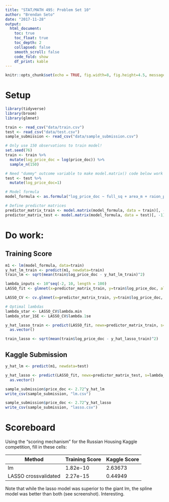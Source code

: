 ```yaml
---
title: "STAT/MATH 495: Problem Set 10"
author: "Brendan Seto"
date: "2017-11-28"
output:
  html_document:
    toc: true
    toc_float: true
    toc_depth: 2
    collapsed: false
    smooth_scroll: false
    code_fold: show
    df_print: kable
---
```


```r
knitr::opts_chunk$set(echo = TRUE, fig.width=8, fig.height=4.5, message=FALSE, warning = FALSE)
```



# Setup

```r
library(tidyverse)
library(broom)
library(glmnet)

train <- read_csv("data/train.csv")
test <- read_csv("data/test.csv")
sample_submission <- read_csv("data/sample_submission.csv")

# Only use 150 observations to train model!
set.seed(76)
train <- train %>% 
  mutate(log_price_doc = log(price_doc)) %>% 
  sample_n(150)

# Need "dummy" outcome variable to make model.matrix() code below work
test <- test %>% 
  mutate(log_price_doc=1) 

# Model formula
model_formula <- as.formula("log_price_doc ~ full_sq + area_m + raion_popul + green_zone_part + indust_part + children_preschool + preschool_education_centers_raion + children_school + school_education_centers_raion + school_education_centers_top_20_raion + healthcare_centers_raion + university_top_20_raion + sport_objects_raion + additional_education_raion + culture_objects_top_25 + culture_objects_top_25_raion + shopping_centers_raion + office_raion + thermal_power_plant_raion + incineration_raion + oil_chemistry_raion + radiation_raion + railroad_terminal_raion + big_market_raion + nuclear_reactor_raion + detention_facility_raion + full_all + male_f + female_f + young_all + young_male + young_female + work_all + work_male + work_female + ekder_all + ekder_male + ekder_female + ID_metro + metro_min_avto + metro_km_avto + kindergarten_km + school_km + park_km + green_zone_km + industrial_km + water_treatment_km + cemetery_km + incineration_km + railroad_station_avto_km + railroad_station_avto_min + ID_railroad_station_avto + public_transport_station_km + public_transport_station_min_walk + water_km + water_1line + mkad_km + ttk_km + sadovoe_km + bulvar_ring_km + kremlin_km + big_road1_km + ID_big_road1 + big_road1_1line + big_road2_km + ID_big_road2 + railroad_km + railroad_1line + zd_vokzaly_avto_km + ID_railroad_terminal + bus_terminal_avto_km + ID_bus_terminal + oil_chemistry_km + nuclear_reactor_km + radiation_km + power_transmission_line_km + thermal_power_plant_km + ts_km + big_market_km + market_shop_km + fitness_km + swim_pool_km + ice_rink_km + stadium_km + basketball_km + hospice_morgue_km + detention_facility_km + public_healthcare_km + university_km + workplaces_km + shopping_centers_km + office_km + additional_education_km + preschool_km + big_church_km + church_synagogue_km + mosque_km + theater_km + museum_km + exhibition_km + catering_km + green_part_500 + prom_part_500 + office_count_500 + office_sqm_500 + trc_count_500 + trc_sqm_500") 

# Define predictor matrices
predictor_matrix_train <- model.matrix(model_formula, data = train)[, -1]
predictor_matrix_test <- model.matrix(model_formula, data = test)[, -1]
```


# Do work:

## Training Score

```r
m1 <- lm(model_formula, data=train)
y_hat_lm_train <- predict(m1, newdata=train)
train_lm <- sqrt(mean(train$log_price_doc - y_hat_lm_train)^2)
```

```r
lambda_inputs <- 10^seq(-2, 10, length = 100)
LASSO_fit <- glmnet(x=predictor_matrix_train, y=train$log_price_doc, alpha = 1, lambda = lambda_inputs)

LASSO_CV <- cv.glmnet(x=predictor_matrix_train, y=train$log_price_doc, alpha = 1, lambda=lambda_inputs)

# Optimal lambdas
lambda_star <- LASSO_CV$lambda.min
lambda_star_1SE <- LASSO_CV$lambda.1se

y_hat_lasso_train <- predict(LASSO_fit, newx=predictor_matrix_train, s=lambda_star_1SE) %>% 
  as.vector()

train_lasso <- sqrt(mean(train$log_price_doc - y_hat_lasso_train)^2)
```


## Kaggle Submission

```r
y_hat_lm <- predict(m1, newdata=test)
```


```r
y_hat_lasso <- predict(LASSO_fit, newx=predictor_matrix_test, s=lambda_star_1SE) %>% 
  as.vector()
```


```r
sample_submission$price_doc <- 2.72^y_hat_lm
write_csv(sample_submission, "lm.csv")

sample_submission$price_doc <- 2.72^y_hat_lasso
write_csv(sample_submission, "lasso.csv")
```


# Scoreboard

Using the "scoring mechanism" for the Russian Housing Kaggle competition, fill
in these cells:


Method                | Training Score  | Kaggle Score
--------------------- | -------------   | -------------
lm                    | 1.82e-10        |  2.63673
LASSO crossvalidated  | 2.27e-15        |  0.44949

Note that while the lasso model was superior to the giant lm, the spline model was better than both (see screenshot).  Interesting.
